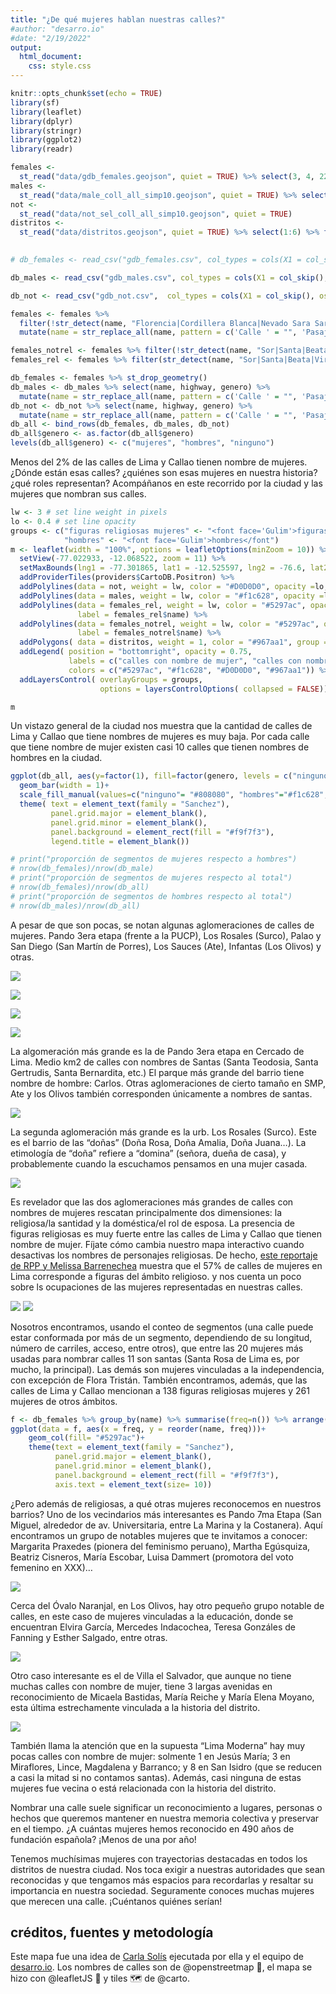 ```yaml
---
title: "¿De qué mujeres hablan nuestras calles?"
#author: "desarro.io"
#date: "2/19/2022"
output: 
  html_document: 
    css: style.css
---
```


```r
knitr::opts_chunk$set(echo = TRUE)
library(sf)
library(leaflet)
library(dplyr)
library(stringr)
library(ggplot2)
library(readr)
```

```r
females <-
  st_read("data/gdb_females.geojson", quiet = TRUE) %>% select(3, 4, 22)
males <-
  st_read("data/male_coll_all_simp10.geojson", quiet = TRUE) %>% select(3, 4, 22)
not <-
  st_read("data/not_sel_coll_all_simp10.geojson", quiet = TRUE)
distritos <-
  st_read("data/distritos.geojson", quiet = TRUE) %>% select(1:6) %>% filter(IDDPTO == "07" |
                                                                               IDPROV == "1501")
```

```r
# db_females <- read_csv("gdb_females.csv", col_types = cols(X1 = col_skip(), osm_id = col_skip(), railway = col_skip(), amenity = col_skip(), operator = col_skip(), parking = col_skip(), surface = col_skip(), tunnel = col_skip(), oneway = col_skip(), geometry = col_skip(), bridge = col_skip(), smoothness = col_skip(), width = col_skip(), capacity = col_skip(), layer = col_skip(),  public_tra = col_skip(), aeroway = col_skip(), building = col_skip(),  barrier = col_skip(), names = col_skip(), genero = col_character(),  `_merge` = col_skip()))

db_males <- read_csv("gdb_males.csv", col_types = cols(X1 = col_skip(), osm_id = col_skip(), railway = col_skip(), amenity = col_skip(), operator = col_skip(), parking = col_skip(), surface = col_skip(), tunnel = col_skip(), oneway = col_skip(), geometry = col_skip(), bridge = col_skip(), smoothness = col_skip(), width = col_skip(), capacity = col_skip(), layer = col_skip(),  public_tra = col_skip(), aeroway = col_skip(), building = col_skip(),  barrier = col_skip(), names = col_skip(), genero = col_character(),  `_merge` = col_skip()))

db_not <- read_csv("gdb_not.csv",  col_types = cols(X1 = col_skip(), osm_id = col_skip(), railway = col_skip(), amenity = col_skip(), operator = col_skip(), parking = col_skip(), surface = col_skip(), tunnel = col_skip(), oneway = col_skip(), geometry = col_skip(), bridge = col_skip(), smoothness = col_skip(), width = col_skip(), capacity = col_skip(), layer = col_skip(),  public_tra = col_skip(), aeroway = col_skip(), building = col_skip(),  barrier = col_skip(), names = col_skip(), genero = col_character(),  `_merge` = col_skip()))
```

```r
females <- females %>%
  filter(!str_detect(name, "Florencia|Cordillera Blanca|Nevado Sara Sara|América|La Luz|Rio Santa|Marbella|Bajada de Agua Dulce|Tingo|La Marina|Libertad|la Marina|Esperanza|Irlanda|Agua Marina|Río Santa|Esmeralda|Villa Maria|Villa María|Las Mercedes|La Victoria|La Merced|Belén|Mayor Arce de la Oliva|Arnaldo Márquez|Belen|Alheli|de las Mercedes|Vila Mercedes|Franciso de Paula Ugarriza|Agua Dulce|Galvez Barrenechea|Pissarro|Stowe|Río Elba|Talavera de la Reina|El Palo Rosa|Laurel Rosa|La Calera de la Merced|Keller|Coral|Arnaldo Panizo|Villa Mercedes|La Estrella|Antinio Bastidas|Aguada Blanca|La Caridad|A La Rosa|Mara Caibo|Mar Coral|San Teresita|Torre Blanca|Bella Luz|Luz de Luna|Rio Elba|Estrella|Torres de la Merced|Merino Reyna Oeste|Estrella Polar|Sara Sara|Señor de la Soledad|Puente America|America Unamarca|Palmira|Merced|Cristal|Meier|Merced|Cerro Paloma|J.C. María Tegui|El Dulce|Cielo Punko|Caridad|Azucena|La Veronica|María Tegui|Iris|Arnaldo Marquez|Arco Iris|Margarita|La Perla|Fatima|Isis|Barrenechea|Reyna Talavera|America|Soledad|La Soledad|Las Nieves|Alma")) %>% 
  mutate(name = str_replace_all(name, pattern = c('Calle ' = "", 'Pasaje ' = "", 'Avenida ' = "", 'Jirón ' = "", 'Av ' = "", 'Malecón ' = "", 'Malecon ' = "", 'Salida a ' = "", 'Puente ' = "", 'Alameda ' = "", 'Ovalo ' = "" )))

females_notrel <- females %>% filter(!str_detect(name, "Sor|Santa|Beata|Virgen|sor|santa |beata|virgen|María Auxiliadora"))
females_rel <- females %>% filter(str_detect(name, "Sor|Santa|Beata|Virgen|sor|santa |beata|virgen|María Auxiliadora"))

db_females <- females %>% st_drop_geometry() 
db_males <- db_males %>% select(name, highway, genero) %>% 
  mutate(name = str_replace_all(name, pattern = c('Calle ' = "", 'Pasaje ' = "", 'Avenida ' = "", 'Jirón ' = "", 'Av ' = "", 'Malecón ' = "", 'Malecon ' = "", 'Salida a ' = "", 'Puente ' = "", 'Alameda ' = "", 'Ovalo ' = "" ))) 
db_not <- db_not %>% select(name, highway, genero) %>% 
  mutate(name = str_replace_all(name, pattern = c('Calle ' = "", 'Pasaje ' = "", 'Avenida ' = "", 'Jirón ' = "", 'Av ' = "", 'Malecón ' = "", 'Malecon ' = "", 'Salida a ' = "", 'Puente ' = "", 'Alameda ' = "", 'Ovalo ' = "" )))
db_all <- bind_rows(db_females, db_males, db_not)
db_all$genero <- as.factor(db_all$genero)
levels(db_all$genero) <- c("mujeres", "hombres", "ninguno")
```

::: {.bajada}
Menos del 2% de las calles de Lima y Callao tienen nombre de mujeres. ¿Dónde están esas calles? ¿quiénes son esas mujeres en nuestra historia? ¿qué roles representan? Acompáñanos en este recorrido por la ciudad y las mujeres que nombran sus calles.
:::

```r
lw <- 3 # set line weight in pixels
lo <- 0.4 # set line opacity
groups <- c("figuras religiosas mujeres" <- "<font face='Gulim'>figuras religiosas mujeres</font>",
            "hombres" <- "<font face='Gulim'>hombres</font")
m <- leaflet(width = "100%", options = leafletOptions(minZoom = 10)) %>% 
  setView(-77.022933, -12.068522, zoom = 11) %>%
  setMaxBounds(lng1 = -77.301865, lat1 = -12.525597, lng2 = -76.6, lat2 = -11.56)%>%
  addProviderTiles(providers$CartoDB.Positron) %>% 
  addPolylines(data = not, weight = lw, color = "#D0D0D0", opacity =lo, group = "otras calles") %>%
  addPolylines(data = males, weight = lw, color = "#f1c628", opacity =lo, group = "hombres") %>%
  addPolylines(data = females_rel, weight = lw, color = "#5297ac", opacity =lo, group = "figuras religiosas mujeres", 
               label = females_rel$name) %>%
  addPolylines(data = females_notrel, weight = lw, color = "#5297ac", opacity =lo, group = "mujeres no religiosas", 
               label = females_notrel$name) %>%
  addPolygons( data = distritos, weight = 1, color = "#967aa1", group = "distritos", fill=FALSE) %>%
  addLegend( position = "bottomright", opacity = 0.75, 
             labels = c("calles con nombre de mujer", "calles con nombre de hombre", "otras calles", "límite distrital"),
             colors = c("#5297ac", "#f1c628", "#D0D0D0", "#967aa1")) %>% 
  addLayersControl( overlayGroups = groups,
                    options = layersControlOptions( collapsed = FALSE))
```

```r
m
```

Un vistazo general de la ciudad nos muestra que la cantidad de calles de Lima y Callao que tiene nombres de mujeres es muy baja. Por cada calle que tiene nombre de mujer existen casi 10 calles que tienen nombres de hombres en la ciudad. 

```r
ggplot(db_all, aes(y=factor(1), fill=factor(genero, levels = c("ninguno", "hombres", "mujeres"))))+
  geom_bar(width = 1)+
  scale_fill_manual(values=c("ninguno"= "#808080", "hombres"="#f1c628", "mujeres"= "#5297ac"))+
  theme( text = element_text(family = "Sanchez"),
         panel.grid.major = element_blank(),
         panel.grid.minor = element_blank(),
         panel.background = element_rect(fill = "#f9f7f3"),
         legend.title = element_blank())

# print("proporción de segmentos de mujeres respecto a hombres")
# nrow(db_females)/nrow(db_male)
# print("proporción de segmentos de mujeres respecto al total")
# nrow(db_females)/nrow(db_all)
# print("proporción de segmentos de hombres respecto al total")
# nrow(db_males)/nrow(db_all)
```

A pesar de que son pocas, se notan algunas aglomeraciones de calles de mujeres. Pando 3era etapa (frente a la PUCP), Los Rosales (Surco), Palao y San Diego (San Martín de Porres), Los Sauces (Ate), Infantas (Los Olivos) y otras.  

![](images/ag_pando.png)  

![](images/ag_losrosales.png)  

![](images/ag_sandiego.png)  

![](images/ag_losrosales.png)   
  
La algomeración más grande es la de Pando 3era etapa en Cercado de Lima. Medio km2 de calles con nombres de Santas (Santa Teodosia, Santa Gertrudis, Santa Bernardita, etc.) El parque más grande del barrio tiene nombre de hombre: Carlos. Otras aglomeraciones de cierto tamaño en SMP, Ate y los Olivos también corresponden únicamente a nombres de santas.  

![](images/pando3.png)  

La segunda aglomeración más grande es la urb. Los Rosales (Surco). Este es el barrio de las "doñas" (Doña Rosa, Doña Amalia, Doña Juana...). La etimología de “doña” refiere a “domina” (señora, dueña de casa), y probablemente cuando la escuchamos pensamos en una mujer casada.  

![](images/los_rosales.png)  

Es revelador que las dos aglomeraciones más grandes de calles con nombres de mujeres rescatan principalmente dos dimensiones: la religiosa/la santidad y la doméstica/el rol de esposa. La presencia de figuras religiosas es muy fuerte entre las calles de Lima y Callao que tienen nombre de mujer. Fíjate cómo cambia nuestro mapa interactivo cuando desactivas los nombres de personajes religiosas. De hecho, [este  reportaje de RPP y Melissa Barrenechea](https://rpp.pe/p/1027018) muestra que el 57% de calles de mujeres en Lima corresponde a figuras del ámbito religioso.  y nos cuenta un poco sobre ls ocupaciones de las mujeres representadas en nuestras calles.  

![](images/female_rel.png)
![](images/female_notrel.png)  

Nosotros encontramos, usando el conteo de segmentos (una calle puede estar conformada por más de un segmento, dependiendo de su longitud, número de carriles, acceso, entre otros), que entre las 20 mujeres más usadas para nombrar calles 11 son santas (Santa Rosa de Lima es, por mucho, la principal). Las demás son mujeres vinculadas a la independencia, con excepción de Flora Tristán. También encontramos, además, que las calles de Lima y Callao mencionan a 138 figuras religiosas mujeres y 261 mujeres de otros ámbitos.  

```r
f <- db_females %>% group_by(name) %>% summarise(freq=n()) %>% arrange(desc(freq)) %>% slice(1:20)
ggplot(data = f, aes(x = freq, y = reorder(name, freq)))+
    geom_col(fill= "#5297ac")+
    theme(text = element_text(family = "Sanchez"),
          panel.grid.major = element_blank(),
          panel.grid.minor = element_blank(),
          panel.background = element_rect(fill = "#f9f7f3"),
          axis.text = element_text(size= 10))
```
  
¿Pero además de religiosas, a qué otras mujeres reconocemos en nuestros barrios? Uno de los vecindarios más interesantes es Pando 7ma Etapa (San Miguel, alrededor de av. Universitaria, entre La Marina y la Costanera). Aquí encontramos un grupo de notables mujeres que te invitamos a conocer: Margarita Praxedes (pionera del feminismo peruano), Martha Egúsquiza, Beatriz Cisneros, María Escobar, Luisa Dammert (promotora del voto femenino en XXX)...  

![](images/pando7.png)  

Cerca del Óvalo Naranjal, en Los Olivos, hay otro pequeño grupo notable de calles, en este caso de mujeres vinculadas a la educación, donde se encuentran Elvira García, Mercedes Indacochea, Teresa Gonzáles de Fanning y Esther Salgado, entre otras.  

![](images/naranjal.png)  

Otro caso interesante es el de Villa el Salvador, que aunque no tiene muchas calles con nombre de mujer, tiene 3 largas avenidas en reconocimiento de Micaela Bastidas, María Reiche y María Elena Moyano, esta última estrechamente vinculada a la historia del distrito.  

![](images/ves.png)

También llama la atención que en la supuesta "Lima Moderna" hay muy pocas calles con nombre de mujer: solmente 1 en Jesús María; 3 en Miraflores, Lince, Magdalena y Barranco; y 8 en  San Isidro (que se reducen a casi la mitad si no contamos santas). Además, casi ninguna de estas mujeres fue vecina o está relacionada con la historia del distrito.

Nombrar una calle suele significar un reconocimiento a lugares, personas o hechos que queremos mantener en nuestra memoria colectiva y preservar en el tiempo. ¿A cuántas mujeres hemos reconocido en 490 años de fundación española? ¡Menos de una por año!

Tenemos muchísimas mujeres con trayectorias destacadas en todos los distritos de nuestra ciudad. Nos toca exigir a nuestras autoridades que sean reconocidas y que tengamos más espacios para recordarlas y resaltar su importancia en nuestra sociedad. Seguramente conoces muchas mujeres que merecen una calle. ¡Cuéntanos quiénes serían!


## créditos, fuentes y metodología  
Este mapa fue una idea de [Carla Solís]() ejecutada por ella y el equipo de [desarro.io](desaro.io). Los nombres de calles son de @openstreetmap 🔎, el mapa se hizo con @leafletJS 🍃 y tiles 🗺️ de @carto.
